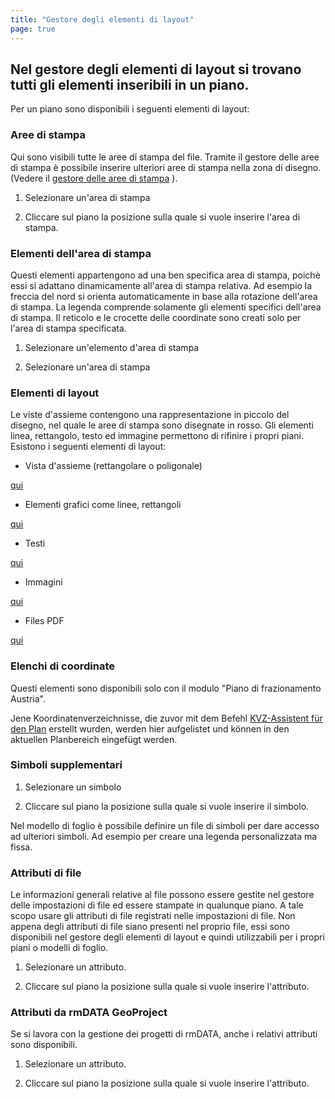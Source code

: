 ```yaml
---
title: "Gestore degli elementi di layout"
page: true
---
```

## Nel gestore degli elementi di layout si trovano tutti gli elementi inseribili in un piano.
<GeoMapper>Per un piano sono disponibili i seguenti elementi di layout:

### Aree di stampa
Qui sono visibili tutte le aree di stampa del file. Tramite il gestore delle aree di stampa &#232; possibile inserire ulteriori aree di stampa nella zona di disegno. (Vedere il [gestore delle aree di stampa](../benutzeroberflaeche/druckbereich-manager)
).

1. Selezionare un&#39;area di stampa


2. Cliccare sul piano la posizione sulla quale si vuole inserire l&#39;area di stampa.






### Elementi dell&#39;area di stampa
Questi elementi appartengono ad una ben specifica area di stampa, poich&#232; essi si adattano dinamicamente all&#39;area di stampa relativa. Ad esempio la freccia del nord si orienta automaticamente in base alla rotazione dell&#39;area di stampa. La legenda comprende solamente gli elementi specifici dell&#39;area di stampa. Il reticolo e le crocette delle coordinate sono creati solo per l&#39;area di stampa specificata. 

1. Selezionare un&#39;elemento d&#39;area di stampa


2. Selezionare un&#39;area di stampa






### Elementi di layout
Le viste d&#39;assieme contengono una rappresentazione in piccolo del disegno, nel quale le aree di stampa sono disegnate in rosso. Gli elementi linea, rettangolo, testo ed immagine permettono di rifinire i propri piani. 
Esistono i seguenti elementi di layout:

-  Vista d&#39;assieme (rettangolare o poligonale) 

[qui](../planbereich/layoutelement-manager2)
 


-  Elementi grafici come linee, rettangoli 

[qui](../planbereich/layoutelement-manager3)

-  Testi 

[qui](../planbereich/layoutelement-manager4)

-  Immagini 

[qui](../planbereich/layoutelement-manager5)

-  Files PDF 

[qui](../planbereich/layoutelement-manager6)





### Elenchi di coordinate
<Warning>
Questi elementi sono disponibili solo con il modulo &quot;Piano di frazionamento Austria&quot;.
</Warning>

Jene Koordinatenverzeichnisse, die zuvor mit dem Befehl [KVZ-Assistent f&#252;r den Plan](../teilungsplan/kvzassistentplan)
 erstellt wurden, werden hier aufgelistet und k&#246;nnen in den aktuellen Planbereich eingef&#252;gt werden.

### Simboli supplementari

1. Selezionare un simbolo

2. Cliccare sul piano la posizione sulla quale si vuole inserire il simbolo.



<Success>
Nel modello di foglio &#232; possibile definire un file di simboli per dare accesso ad ulteriori simboli. Ad esempio per creare una legenda personalizzata ma fissa.
</Success>


### Attributi di file
Le informazioni generali relative al file possono essere gestite nel gestore delle impostazioni di file ed essere stampate in qualunque piano. A tale scopo usare gli attributi di file registrati nelle impostazioni di file. Non appena degli attributi di file siano presenti nel proprio file, essi sono disponibili nel gestore degli elementi di layout e quindi utilizzabili per i propri piani o modelli di foglio.

1. Selezionare un attributo.

2. Cliccare sul piano la posizione sulla quale si vuole inserire l&#39;attributo.




### Attributi da rmDATA GeoProject
Se si lavora con la gestione dei progetti di rmDATA, anche i relativi attributi sono disponibili.

1. Selezionare un attributo.

2. Cliccare sul piano la posizione sulla quale si vuole inserire l&#39;attributo.




</GeoMapper>



